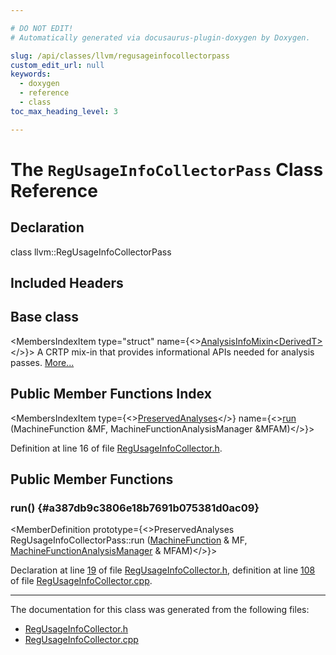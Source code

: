 ```yaml
---

# DO NOT EDIT!
# Automatically generated via docusaurus-plugin-doxygen by Doxygen.

slug: /api/classes/llvm/regusageinfocollectorpass
custom_edit_url: null
keywords:
  - doxygen
  - reference
  - class
toc_max_heading_level: 3

---
```





# The `RegUsageInfoCollectorPass` Class Reference

<DoxygenPage pluginConfig={pluginConfig}>



## Declaration

<CodeBlock>class llvm::RegUsageInfoCollectorPass</CodeBlock>

## Included Headers

<IncludesList>
<IncludesListItem
  filePath="llvm/CodeGen/RegUsageInfoCollector.h"
  permalink="/docs/api/files/include/include/llvm/include/llvm/codegen/regusageinfocollector-h"
  isLocal="true" />
</IncludesList>

## Base class

<MembersIndex>

<MembersIndexItem
  type="struct"
  name={<><a href="/docs/api/structs/llvm/analysisinfomixin">AnalysisInfoMixin&lt;DerivedT&gt;</a></>}>
A CRTP mix-in that provides informational APIs needed for analysis passes. <a href="/docs/api/structs/llvm/analysisinfomixin/#details">More...</a>
</MembersIndexItem>

</MembersIndex>

## Public Member Functions Index

<MembersIndex>

<MembersIndexItem
  type={<><a href="/docs/api/classes/llvm/preservedanalyses">PreservedAnalyses</a></>}
  name={<><a href="#a387db9c3806e18b7691b075381d0ac09">run</a> (MachineFunction &amp;MF, MachineFunctionAnalysisManager &amp;MFAM)</>}>
</MembersIndexItem>

</MembersIndex>


Definition at line 16 of file <a href="/docs/api/files/include/include/llvm/include/llvm/codegen/regusageinfocollector-h">RegUsageInfoCollector.h</a>.

<SectionDefinition>

## Public Member Functions

### run() {#a387db9c3806e18b7691b075381d0ac09}

<MemberDefinition
  prototype={<>PreservedAnalyses RegUsageInfoCollectorPass::run (<a href="/docs/api/classes/llvm/machinefunction">MachineFunction</a> &amp; MF, <a href="/docs/api/namespaces/llvm/#a064825a8817522ca733ac413a7122d36">MachineFunctionAnalysisManager</a> &amp; MFAM)</>}>

Declaration at line <a href="/docs/api/files/include/include/llvm/include/llvm/codegen/regusageinfocollector-h/#l00019">19</a> of file <a href="/docs/api/files/include/include/llvm/include/llvm/codegen/regusageinfocollector-h">RegUsageInfoCollector.h</a>, definition at line <a href="/docs/api/files/lib/lib/codegen/regusageinfocollector-cpp/#l00108">108</a> of file <a href="/docs/api/files/lib/lib/codegen/regusageinfocollector-cpp">RegUsageInfoCollector.cpp</a>.
</MemberDefinition>

</SectionDefinition>

<hr/>

The documentation for this class was generated from the following files:

<ul>
<li><a href="/docs/api/files/include/include/llvm/include/llvm/codegen/regusageinfocollector-h">RegUsageInfoCollector.h</a></li>
<li><a href="/docs/api/files/lib/lib/codegen/regusageinfocollector-cpp">RegUsageInfoCollector.cpp</a></li>
</ul>

</DoxygenPage>
